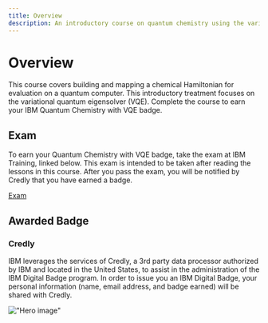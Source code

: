 ```yaml
---
title: Overview
description: An introductory course on quantum chemistry using the variational quantum eigensolver.
---
```


# Overview

This course covers building and mapping a chemical Hamiltonian for evaluation on a quantum computer. This introductory treatment focuses on the variational quantum eigensolver (VQE). Complete the course to earn your IBM Quantum Chemistry with VQE badge.

## Exam

To earn your Quantum Chemistry with VQE badge, take the exam at IBM Training, linked below. This exam is intended to be taken after reading the lessons in this course. After you pass the exam, you will be notified by Credly that you have earned a badge.

[Exam](/learning/courses/quantum-chem-with-vqe/exam)

## Awarded Badge

### Credly

IBM leverages the services of Credly, a 3rd party data processor authorized by IBM and located in the United States, to assist in the administration of the IBM Digital Badge program. In order to issue you an IBM Digital Badge, your personal information (name, email address, and badge earned) will be shared with Credly.

!["Hero image"](/learning/images/courses/quantum-chem-with-vqe/card.avif)
